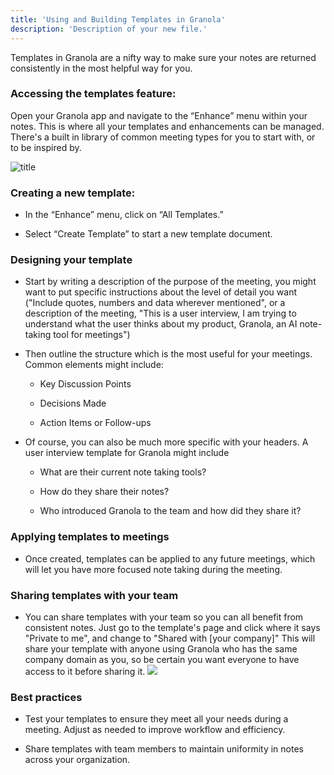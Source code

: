 ```yaml
---
title: 'Using and Building Templates in Granola'
description: 'Description of your new file.'
---
```


Templates in Granola are a nifty way to make sure your notes are returned consistently in the most helpful way for you. 

### Accessing the templates feature:

Open your Granola app and navigate to the “Enhance” menu within your notes. This is where all your templates and enhancements can be managed. There's a built in library of common meeting types for you to start with, or to be inspired by.&#x20;

![title](/images/gifs/livet2.gif)

### Creating a new template:

* In the “Enhance” menu, click on “All Templates.”

* Select “Create Template” to start a new template document.

### Designing your template

* Start by writing a description of the purpose of the meeting, you might want to put specific instructions about the level of detail you want ("Include quotes, numbers and data wherever mentioned", or a description of the meeting, "This is a user interview, I am trying to understand what the user thinks about my product, Granola, an AI note-taking tool for meetings")

* Then outline the structure which is the most useful for your meetings. Common elements might include:

  * Key Discussion Points

  * Decisions Made

  * Action Items or Follow-ups

* Of course, you can also be much more specific with your headers. A user interview template for Granola might include

  * What are their current note taking tools?

  * How do they share their notes?&#x20;

  * Who introduced Granola to the team and how did they share it?&#x20;

### Applying templates to meetings

* Once created, templates can be applied to any future meetings, which will let you have more focused note taking during the meeting.&#x20;

### Sharing templates with your team

* You can share templates with your team so you can all benefit from consistent notes. Just go to the template's page and click where it says "Private to me", and change to "Shared with \[your company]" This will share your template with anyone using Granola who has the same company domain as you, so be certain you want everyone to have access to it before sharing it. ![](Screenshot2024-12-17at13.26.28.png)

### **Best practices**

* Test your templates to ensure they meet all your needs during a meeting. Adjust as needed to improve workflow and efficiency.

* Share templates with team members to maintain uniformity in notes across your organization.